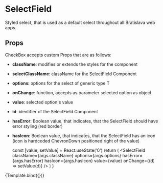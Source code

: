 
<Meta title="components/atoms/SelectField" decorators={[withDesign]} />

# SelectField

Styled select, that is used as a default select throughout all Bratislava web apps.

## Props

CheckBox accepts custom Props that are as follows:

- <b>className</b>: modifies or extends the styles for the component
- <b>selectClassName</b>: className for the SelectField Component
- <b>options</b>: options for the select of generic type T
- <b>onChange</b>: function, accepts as parameter selected option as object
- <b>value</b>: selected option's value
- <b>id</b>: identifier of the SelectField Component
- <b>hasError</b>: Boolean value, that indicates, that the SelectField should have error styling (red border)
- <b>hasIcon</b>: Boolean value, that indicates, that the SelectField has an icon (icon is hardcoded ChevronDown positioned
  right of the value)

  const [value, setValue] = React.useState('0')
  return (
    <SelectField
      className={args.className}
      options={args.options}
      hasError={args.hasError}
      hasIcon={args.hasIcon}
      value={value}
      onChange={(d) => setValue(d)}
    />
  )
}

<Canvas>
  <Story
    name="SelectField"
    parameters={{
      design: {
        type: 'figma',
        url: '',
      },
    }}
    args={{
      className: '',
      selectClassName: ' ',
      hasError: false,
      hasIcon: true,
      options: [
        { key: '0', title: 'Option 1' },
        { key: '1', title: 'Option 2' },
      ],
    }}
  >
    {Template.bind({})}
  </Story>
</Canvas>

<ArgsTable of={SelectField} />
